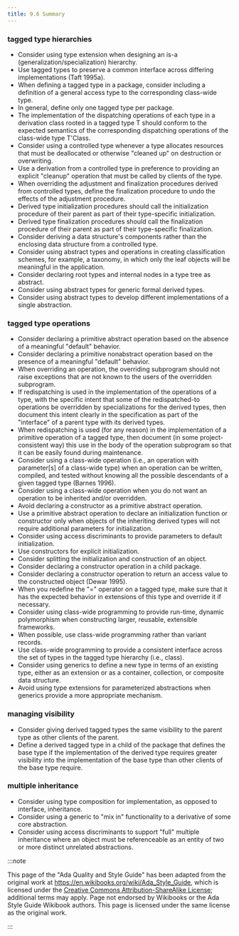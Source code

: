 ```yaml
---
title: 9.6 Summary
---
```


### tagged type hierarchies

- Consider using type extension when designing an is-a
  (generalization/specialization) hierarchy.
- Use tagged types to preserve a common interface across differing
  implementations (Taft 1995a).
- When defining a tagged type in a package, consider including a
  definition of a general access type to the corresponding class-wide
  type.
- In general, define only one tagged type per package.
- The implementation of the dispatching operations of each type in a
  derivation class rooted in a tagged type T should conform to the
  expected semantics of the corresponding dispatching operations of
  the class-wide type T'Class.
- Consider using a controlled type whenever a type allocates resources
  that must be deallocated or otherwise "cleaned up" on destruction or
  overwriting.
- Use a derivation from a controlled type in preference to providing
  an explicit "cleanup" operation that must be called by clients of
  the type.
- When overriding the adjustment and finalization procedures derived
  from controlled types, define the finalization procedure to undo the
  effects of the adjustment procedure.
- Derived type initialization procedures should call the
  initialization procedure of their parent as part of their
  type-specific initialization.
- Derived type finalization procedures should call the finalization
  procedure of their parent as part of their type-specific
  finalization.
- Consider deriving a data structure's components rather than the
  enclosing data structure from a controlled type.
- Consider using abstract types and operations in creating
  classification schemes, for example, a taxonomy, in which only the
  leaf objects will be meaningful in the application.
- Consider declaring root types and internal nodes in a type tree as
  abstract.
- Consider using abstract types for generic formal derived types.
- Consider using abstract types to develop different implementations
  of a single abstraction.

### tagged type operations

- Consider declaring a primitive abstract operation based on the
  absence of a meaningful "default" behavior.
- Consider declaring a primitive nonabstract operation based on the
  presence of a meaningful "default" behavior.
- When overriding an operation, the overriding subprogram should not
  raise exceptions that are not known to the users of the overridden
  subprogram.
- If redispatching is used in the implementation of the operations of
  a type, with the specific intent that some of the redispatched-to
  operations be overridden by specializations for the derived types,
  then document this intent clearly in the specification as part of
  the "interface" of a parent type with its derived types.
- When redispatching is used (for any reason) in the implementation of
  a primitive operation of a tagged type, then document (in some
  project-consistent way) this use in the body of the operation
  subprogram so that it can be easily found during maintenance.
- Consider using a class-wide operation (i.e., an operation with
  parameter\[s\] of a class-wide type) when an operation can be
  written, compiled, and tested without knowing all the possible
  descendants of a given tagged type (Barnes 1996).
- Consider using a class-wide operation when you do not want an
  operation to be inherited and/or overridden.
- Avoid declaring a constructor as a primitive abstract operation.
- Use a primitive abstract operation to declare an initialization
  function or constructor only when objects of the inheriting derived
  types will not require additional parameters for initialization.
- Consider using access discriminants to provide parameters to default
  initialization.
- Use constructors for explicit initialization.
- Consider splitting the initialization and construction of an object.
- Consider declaring a constructor operation in a child package.
- Consider declaring a constructor operation to return an access value
  to the constructed object (Dewar 1995).
- When you redefine the "=" operator on a tagged type, make sure that
  it has the expected behavior in extensions of this type and override
  it if necessary.
- Consider using class-wide programming to provide run-time, dynamic
  polymorphism when constructing larger, reusable, extensible
  frameworks.
- When possible, use class-wide programming rather than variant
  records.
- Use class-wide programming to provide a consistent interface across
  the set of types in the tagged type hierarchy (i.e., class).
- Consider using generics to define a new type in terms of an existing
  type, either as an extension or as a container, collection, or
  composite data structure.
- Avoid using type extensions for parameterized abstractions when
  generics provide a more appropriate mechanism.

### managing visibility

- Consider giving derived tagged types the same visibility to the
  parent type as other clients of the parent.
- Define a derived tagged type in a child of the package that defines
  the base type if the implementation of the derived type requires
  greater visibility into the implementation of the base type than
  other clients of the base type require.

### multiple inheritance

- Consider using type composition for implementation, as opposed to
  interface, inheritance.
- Consider using a generic to "mix in" functionality to a derivative
  of some core abstraction.
- Consider using access discriminants to support "full" multiple
  inheritance where an object must be referenceable as an entity of
  two or more distinct unrelated abstractions.

:::note

This page of the "Ada Quality and Style Guide" has been adapted from the
original work at https://en.wikibooks.org/wiki/Ada_Style_Guide, which is
licensed under the
[Creative Commons Attribution-ShareAlike License](https://creativecommons.org/licenses/by-sa/3.0/);
additional terms may apply. Page not endorsed by Wikibooks or the Ada
Style Guide Wikibook authors. This page is licensed under the same license
as the original work.

:::

